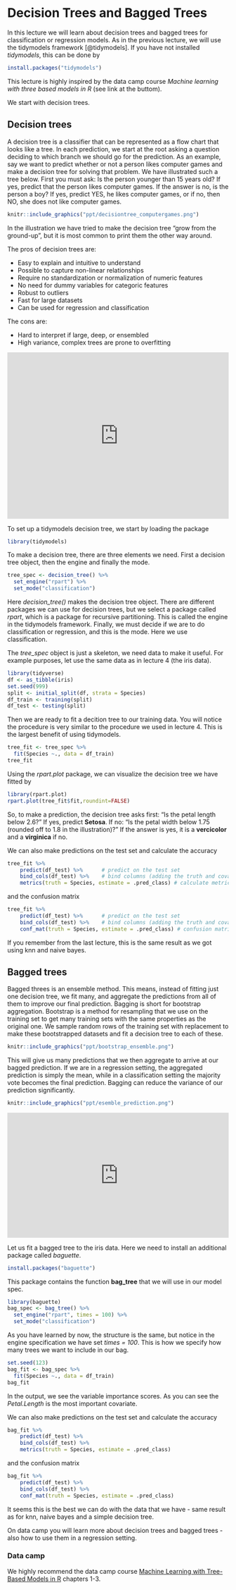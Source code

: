# Decision Trees and Bagged Trees {#lecture5}

In this lecture we will learn about decision trees and bagged trees for classification or regression models. As in the previous lecture, we will use the tidymodels framework [@tidymodels]. If you have not installed *tidymodels*, this can be done by
```r
install.packages("tidymodels")
```

This lecture is highly inspired by the data camp course *Machine learning with three based models in R* (see link at the buttom).

We start with decision trees. 

## Decision trees

A decision tree is a classifier that can be represented as a flow chart that looks like a tree. In each prediction, we start at the root asking a question deciding to which branch we should go for the prediction. As an example, say we want to predict whether or not a person likes computer games and make a decision tree for solving that problem. We have illustrated such a tree below. First you must ask: Is the person younger than 15 years old? If yes, predict that the person likes computer games. If the answer is no, is the person a boy? If yes, predict YES, he likes computer games, or if no, then NO, she does not like computer games. 

```r
knitr::include_graphics("ppt/decisiontree_computergames.png")
```

In the illustration we have tried to make the decision tree "grow from the ground-up", but it is most common to print them the other way around. 

The pros of decision trees are:

- Easy to explain and intuitive to understand
- Possible to capture non-linear relationships
- Require no standardization or normalization of numeric features
- No need for dummy variables for categoric features
- Robust to outliers
- Fast for large datasets
- Can be used for regression and classification

The cons are:

- Hard to interpret if large, deep, or ensembled
- High variance, complex trees are prone to overfitting

<div style="padding:75% 0 0 0;position:relative;"><iframe src="https://player.vimeo.com/video/702611150?h=a793c1f096&amp;badge=0&amp;autopause=0&amp;player_id=0&amp;app_id=58479" frameborder="0" allow="autoplay; fullscreen; picture-in-picture" allowfullscreen style="position:absolute;top:0;left:0;width:100%;height:100%;" title="L5_decTrees.mp4"></iframe></div><script src="https://player.vimeo.com/api/player.js"></script>


To set up a tidymodels decision tree, we start by loading the package
```r
library(tidymodels)
```
To make a decision tree, there are three elements we need. First a decision tree object, then the engine and finally the mode. 
```r
tree_spec <- decision_tree() %>%
  set_engine("rpart") %>%
  set_mode("classification")
```
Here *decision_tree()* makes the decision tree object. There are different packages we can use for decision trees, but we select a package called *rpart*, which is a package for recursive partitioning. This is called the engine in the tidymodels framework. Finally, we must decide if we are to do classification or regression, and this is the mode. Here we use classification. 

The *tree_spec* object is just a skeleton, we need data to make it useful. For example purposes, let use the same data as in lecture 4 (the iris data).
```r
library(tidyverse)
df <- as_tibble(iris)
set.seed(999)
split <- initial_split(df, strata = Species) 
df_train <- training(split)
df_test <- testing(split)
```
Then we are ready to fit a decition tree to our training data. You will notice the procedure is very similar to the procedure we used in lecture 4. This is the largest benefit of using tidymodels.
```r
tree_fit <- tree_spec %>% 
  fit(Species ~., data = df_train)
tree_fit
```
Using the *rpart.plot* package, we can visualize the decision tree we have fitted by
```r
library(rpart.plot)
rpart.plot(tree_fit$fit,roundint=FALSE)
```

So, to make a prediction, the decision tree asks first: "Is the petal length below 2.6?" If yes, predict **Setosa**. If no: "Is the petal width below 1.75 (rounded off to 1.8 in the illustration)?" If the answer is yes, it is a **vercicolor** and a **virginica** if no. 

We can also make predictions on the test set and calculate the accuracy 

```r
tree_fit %>% 
    predict(df_test) %>%      # predict on the test set
    bind_cols(df_test) %>%    # bind columns (adding the truth and covariates) 
    metrics(truth = Species, estimate = .pred_class) # calculate metrics
```

and the confusion matrix

```r
tree_fit %>% 
    predict(df_test) %>%      # predict on the test set
    bind_cols(df_test) %>%    # bind columns (adding the truth and covariates) 
    conf_mat(truth = Species, estimate = .pred_class) # confusion matrix
```

If you remember from the last lecture, this is the same result as we got using knn and naive bayes. 


## Bagged trees
Bagged threes is an ensemble method. This means, instead of fitting just one decision tree, we fit many, and aggregate the predictions from all of them to improve our final prediction. Bagging is short for bootstrap aggregation. Bootstrap is a method for resampling that we use on the training set to get many training sets with the same properties as the original one. We sample random rows of the training set with replacement to make these bootstrapped datasets and fit a decision tree to each of these.

```r
knitr::include_graphics("ppt/bootstrap_ensemble.png")
```

This will give us many predictions that we then aggregate to arrive at our bagged prediction. If we are in a regression setting, the aggregated prediction is simply the mean, while in a classification setting the majority vote becomes the final prediction. Bagging can reduce the variance of our prediction significantly. 

```r
knitr::include_graphics("ppt/esemble_prediction.png")
```

<div style="padding:56.25% 0 0 0;position:relative;"><iframe src="https://player.vimeo.com/video/703581002?h=1aad939c3d&amp;badge=0&amp;autopause=0&amp;player_id=0&amp;app_id=58479" frameborder="0" allow="autoplay; fullscreen; picture-in-picture" allowfullscreen style="position:absolute;top:0;left:0;width:100%;height:100%;" title="STAT623: Bagged Trees"></iframe></div><script src="https://player.vimeo.com/api/player.js"></script>

Let us fit a bagged tree to the iris data. Here we need to install an additional package called *baguette*. 
```r
install.packages("baguette")
```

This package contains the function **bag_tree** that we will use in our model spec. 

```r
library(baguette)
bag_spec <- bag_tree() %>%
  set_engine("rpart", times = 100) %>%
  set_mode("classification")
```
As you have learned by now, the structure is the same, but notice in the engine specification we have set *times = 100*. This is how we specify how many trees we want to include in our bag.  

```r
set.seed(123)
bag_fit <- bag_spec %>% 
  fit(Species ~., data = df_train)
bag_fit
```

In the output, we see the variable importance scores. As you can see the *Petal.Length* is the most important covariate. 

We can also make predictions on the test set and calculate the accuracy 

```r
bag_fit %>% 
    predict(df_test) %>%    
    bind_cols(df_test) %>%    
    metrics(truth = Species, estimate = .pred_class) 
```

and the confusion matrix

```r
bag_fit %>% 
    predict(df_test) %>%     
    bind_cols(df_test) %>%    
    conf_mat(truth = Species, estimate = .pred_class) 
```
It seems this is the best we can do with the data that we have - same result as for knn, naive bayes and a simple decision tree. 

On data camp you will learn more about decision trees and bagged trees - also how to use them in a regression setting. 

### Data camp {-}

We highly recommend the data camp course [Machine Learning with Tree-Based Models in R](https://app.datacamp.com/learn/courses/machine-learning-with-tree-based-models-in-r) chapters 1-3.